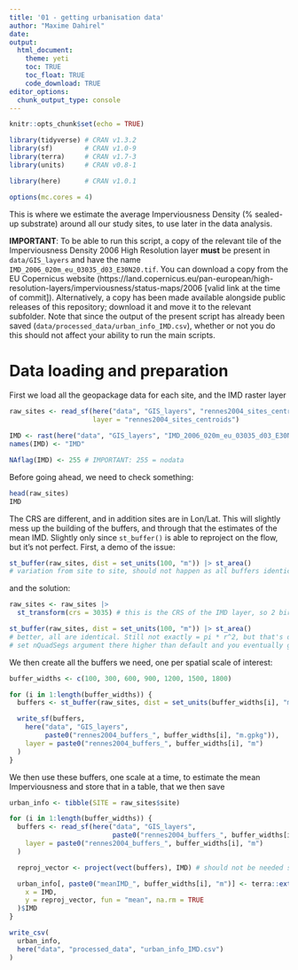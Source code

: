 ```yaml
---
title: '01 - getting urbanisation data'
author: "Maxime Dahirel"
date:
output:
  html_document:
    theme: yeti
    toc: TRUE
    toc_float: TRUE
    code_download: TRUE
editor_options:
  chunk_output_type: console
---
```


```r
knitr::opts_chunk$set(echo = TRUE)
```


```r
library(tidyverse) # CRAN v1.3.2
library(sf)        # CRAN v1.0-9
library(terra)     # CRAN v1.7-3
library(units)     # CRAN v0.8-1

library(here)      # CRAN v1.0.1

options(mc.cores = 4)
```

This is where we estimate the average Imperviousness Density (% sealed-up substrate) around all our study sites, to use later in the data analysis.

**IMPORTANT**: To be able to run this script, a copy of the relevant tile of the Imperviousness Density 2006 High Resolution layer **must** be present in `data/GIS_layers` and have the name `IMD_2006_020m_eu_03035_d03_E30N20.tif`. You can download a copy from the EU Copernicus website (https://land.copernicus.eu/pan-european/high-resolution-layers/imperviousness/status-maps/2006 [valid link at the time of commit]). Alternatively, a copy has been made available alongside public releases of this repository; download it and move it to the relevant subfolder.
Note that since the output of the present script has already been saved (`data/processed_data/urban_info_IMD.csv`), whether or not you do this should not affect your ability to run the main scripts.

# Data loading and preparation

First we load all the geopackage data for each site, and the IMD raster layer

```r
raw_sites <- read_sf(here("data", "GIS_layers", "rennes2004_sites_centroids.gpkg"),
                     layer = "rennes2004_sites_centroids")

IMD <- rast(here("data", "GIS_layers", "IMD_2006_020m_eu_03035_d03_E30N20.tif"))
names(IMD) <- "IMD"

NAflag(IMD) <- 255 # IMPORTANT: 255 = nodata
```

Before going ahead, we need to check something:

```r
head(raw_sites)
IMD
```

The CRS are different, and in addition sites are in Lon/Lat. This will slightly mess up the building of the buffers, and through that the estimates of the mean IMD. Slightly only since `st_buffer()` is able to reproject on the flow, but it's not perfect. First, a demo of the issue:

```r
st_buffer(raw_sites, dist = set_units(100, "m")) |> st_area() 
# variation from site to site, should not happen as all buffers identical in size
```

and the solution:

```r
raw_sites <- raw_sites |>
  st_transform(crs = 3035) # this is the CRS of the IMD layer, so 2 birds one stone

st_buffer(raw_sites, dist = set_units(100, "m")) |> st_area()
# better, all are identical. Still not exactly = pi * r^2, but that's due to the approx used by st_buffer()
# set nQuadSegs argument there higher than default and you eventually get the exact areas
```

We then create all the buffers we need, one per spatial scale of interest:

```r
buffer_widths <- c(100, 300, 600, 900, 1200, 1500, 1800)

for (i in 1:length(buffer_widths)) {
  buffers <- st_buffer(raw_sites, dist = set_units(buffer_widths[i], "m"))

  write_sf(buffers,
    here("data", "GIS_layers", 
         paste0("rennes2004_buffers_", buffer_widths[i], "m.gpkg")),
    layer = paste0("rennes2004_buffers_", buffer_widths[i], "m")
  )
}
```

We then use these buffers, one scale at a time, to estimate the mean Imperviousness and store that in a table, that we then save

```r
urban_info <- tibble(SITE = raw_sites$site)

for (i in 1:length(buffer_widths)) {
  buffers <- read_sf(here("data", "GIS_layers", 
                          paste0("rennes2004_buffers_", buffer_widths[i], "m.gpkg")),
    layer = paste0("rennes2004_buffers_", buffer_widths[i], "m")
  )

  reproj_vector <- project(vect(buffers), IMD) # should not be needed since they are the same

  urban_info[, paste0("meanIMD_", buffer_widths[i], "m")] <- terra::extract(
    x = IMD,
    y = reproj_vector, fun = "mean", na.rm = TRUE
  )$IMD
}

write_csv(
  urban_info,
  here("data", "processed_data", "urban_info_IMD.csv")
)
```
